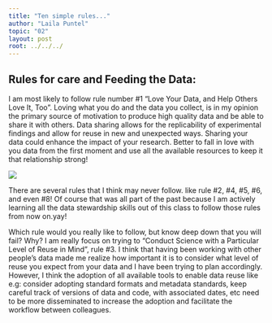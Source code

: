 ```yaml
---
title: "Ten simple rules..."
author: "Laila Puntel"
topic: "02"
layout: post
root: ../../../
---
```


## Rules for care and Feeding the Data:


I am most likely to follow rule number #1 "Love Your Data, and Help Others Love It, Too". Loving what you do and the data you collect, is in my opinion the primary source of motivation to produce high quality data and be able to share it with others. Data sharing allows for the replicability of experimental findings and allow for reuse in new and unexpected ways. Sharing your data could enhance the impact of your research. Better to fall in love with you data from the first moment and use all the available resources to keep it that relationship strong! 


![](images/blog2a.jpg)

There are several rules that I think may never follow. like rule #2, #4, #5, #6, and even #8! Of course that was all part of the past because I am actively learning all the data stewardship skills out of this class to follow those rules from now on.yay!

Which rule would you really like to follow, but know deep down that you will fail? Why? I am really focus on trying to "Conduct Science with a Particular Level of Reuse in Mind", rule #3. I think that having been working with other people's data made me realize how important it is to consider what level of reuse you expect from your data and I have been trying to plan accordingly. However, I think the adoption of all available tools to enable data reuse like e.g: consider adopting standard formats and metadata standards, keep careful track of versions of data and code, with associated dates, etc need to be more disseminated to increase the adoption and facilitate the workflow between colleagues.  










